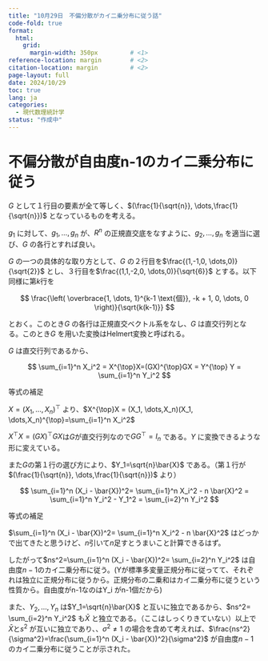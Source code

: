 ```yaml
---
title: "10月29日　不偏分散がカイ二乗分布に従う話"
code-fold: true
format:
  html:
    grid:
      margin-width: 350px         # <1>
reference-location: margin        # <2>
citation-location: margin         # <2>
page-layout: full
date: 2024/10/29
toc: true
lang: ja
categories:
  - 現代数理統計学
status: "作成中"
---
```


# 不偏分散が自由度n-1のカイ二乗分布に従う

$G$ として１行目の要素が全て等しく、$(\frac{1}{\sqrt{n}}, \dots,\frac{1}{\sqrt{n}})$ となっているものを考える。

$g_1$ に対して、$g_1, \dots,g_n$ が、$R^n$ の正規直交底をなすように、$g_2, \dots,g_n$ を適当に選び、$G$ の各行とすれば良い。

$G$ の一つの具体的な取り方として、$G$ の２行目を$\frac{(1,-1,0, \dots,0)}{\sqrt{2}}$ とし、３行目を$\frac{(1,1,-2,0, \dots,0)}{\sqrt{6}}$ とする。以下同様に第$k$行を

$$
\frac{\left( \overbrace{1, \dots, 1}^{k-1 \text{個}}, -k + 1, 0, \dots, 0 \right)}{\sqrt{k(k-1)}}
$$

とおく。このとき$G$ の各行は正規直交ベクトル系をなし、$G$ は直交行列となる。このとき$G$ を用いた変換はHelmert変換と呼ばれる。

$G$ は直交行列であるから、

$$
\sum_{i=1}^n X_i^2 = X^{\top}X=(GX)^{\top}GX = Y^{\top} Y = \sum_{i=1}^n Y_i^2
$$


等式の補足

$X = (X_1, \dots,X_n)^{\top}$ より、$X^{\top}X = (X_1, \dots,X_n)(X_1, \dots,X_n)^{\top}=\sum_{i=1}^n X_i^2$


$X^{\top}X=(GX)^{\top}GX$は$G$が直交行列なので$GG^{\top}=I_n$ である。$Y$ に変換できるような形に変えている。


::: {.extra-space2}

:::

また$G$の第１行の選び方により、$Y_1=\sqrt{n}\bar{X}$ である。（第１行が$(\frac{1}{\sqrt{n}}, \dots,\frac{1}{\sqrt{n}})$ より）

$$
\sum_{i=1}^n (X_i - \bar{X})^2= \sum_{i=1}^n X_i^2 - n \bar{X}^2 = \sum_{i=1}^n Y_i^2 - Y_1^2 = \sum_{i=2}^n Y_i^2
$$

等式の補足

$\sum_{i=1}^n (X_i - \bar{X})^2= \sum_{i=1}^n X_i^2 - n \bar{X}^2$ はどっかで出てきたと思うけど、$n$引いて$n$足すとうまいこと計算できるはず。

::: {.extra-space2}

:::

したがって$ns^2=\sum_{i=1}^n (X_i - \bar{X})^2= \sum_{i=2}^n Y_i^2$ は自由度$n-1$のカイ二乗分布に従う。(Yが標準多変量正規分布に従ってて、それぞれは独立に正規分布に従うから。正規分布の二乗和はカイ二乗分布に従うという性質から。自由度がn-1なのはY_i がn-1個だから)

また、$Y_2, \dots, Y_n$ は$Y_1=\sqrt{n}\bar{X}$ と互いに独立であるから、$ns^2= \sum_{i=2}^n Y_i^2$ も$\bar{X}$ と独立である。（ここはしっくりきていない）以上で$\bar{X}$と$s^2$ が互いに独立であり、、$\sigma^2 \ne 1$ の場合を含めて考えれば、$\frac{ns^2}{\sigma^2}=\frac{\sum_{i=1}^n (X_i - \bar{X})^2}{\sigma^2}$ が自由度$n-1$のカイ二乗分布に従うことが示された。